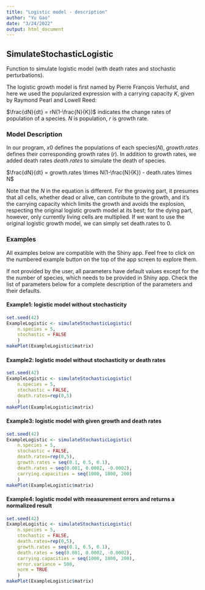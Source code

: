 ```yaml
---
title: "Logistic model - description"
author: "Yu Gao"
date: "3/24/2022"
output: html_document
---
```


## SimulateStochasticLogistic

Function to simulate logistic model (with death rates and stochastic perturbations).

The logistic growth model is first named by Pierre François Verhulst, and here we used the popularized expression with a carrying capacity $K$, given by Raymond Pearl and Lowell Reed:

$\frac{dN}{dt} = rN(1-\frac{N}{K})$ indicates the change rates of population of a species. $N$ is population, $r$ is growth rate.


### **Model Description**

In our program, $x0$ defines the populations of each species($N$), $growth.rates$ defines their corresponding growth rates ($r$). In addition to growth rates, we added death rates $death.rates$ to simulate the death of species.

$\frac{dN}{dt} = growth.rates \times N(1-\frac{N}{K}) - death.rates \times N$

Note that the $N$ in the equation is different. For the growing part, it presumes that all cells, whether dead or alive, can contribute to the growth, and it's the carrying capacity which limits the growth and avoids the explosion, respecting the original logistic growth model at its best; for the dying part, however, only currently living cells are multiplied. If we want to use the original logistic growth model, we can simply set death.rates to 0.


### **Examples**

All examples below are compatible with the Shiny app. Feel free to click on the numbered example button on the top of the app screen to explore them.

If not provided by the user, all parameters have default values except for the the number of species, which needs to be provided in Shiny app. Check the list of parameters below for a complete description of the parameters and their defaults.

#### **Example1: logistic model without stochasticity**
```r
set.seed(42)
ExampleLogistic <- simulateStochasticLogistic(
    n.species = 5, 
    stochastic = FALSE
    )
makePlot(ExampleLogistic$matrix)
```

#### **Example2: logistic model without stochasticity or death rates**
```r
set.seed(42)
ExampleLogistic <- simulateStochasticLogistic(
    n.species = 5, 
    stochastic = FALSE, 
    death.rates=rep(0,5)
    )
makePlot(ExampleLogistic$matrix)
```

#### **Example3: logistic model with given growth and death rates**
```r
set.seed(42)
ExampleLogistic <- simulateStochasticLogistic(
    n.species = 5, 
    stochastic = FALSE, 
    death.rates=rep(0,5),
    growth.rates = seq(0.1, 0.5, 0.1),
    death.rates = seq(0.001, 0.0002, -0.0002),
    carrying.capacities = seq(1000, 1800, 200)
    )
makePlot(ExampleLogistic$matrix)
```

#### **Example4: logistic model with measurement errors and returns a normalized result**
```r
set.seed(42)
ExampleLogistic <- simulateStochasticLogistic(
    n.species = 5, 
    stochastic = FALSE, 
    death.rates=rep(0,5),
    growth.rates = seq(0.1, 0.5, 0.1),
    death.rates = seq(0.001, 0.0002, -0.0002),
    carrying.capacities = seq(1000, 1800, 200),
    error.variance = 500, 
    norm = TRUE
    )
makePlot(ExampleLogistic$matrix)
```

